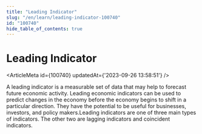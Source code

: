 ```yaml
---
title: "Leading Indicator"
slug: "/en/learn/leading-indicator-100740"
id: "100740"
hide_table_of_contents: true
---
```



# Leading Indicator

<ArticleMeta id={100740} updatedAt={'2023-09-26 13:58:51'} />
<div className='border-solid border-b border-t-0 my-4 border-[var(--ifm-color-gray-300)]' />

A leading indicator is a measurable set of data that may help to forecast future economic activity. Leading economic indicators can be used to predict changes in the economy before the economy begins to shift in a particular direction. They have the potential to be useful for businesses, investors, and policy makers.Leading indicators are one of three main types of indicators. The other two are lagging indicators and coincident indicators.

